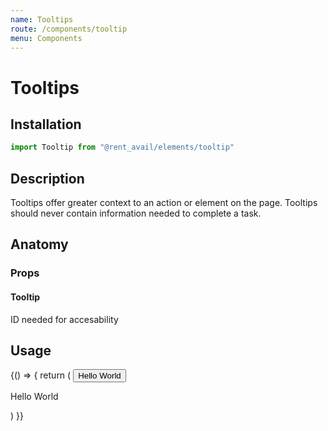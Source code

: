 ```yaml
---
name: Tooltips
route: /components/tooltip
menu: Components
---
```



# Tooltips

<Status status="beta" />

## Installation

```js
import Tooltip from "@rent_avail/elements/tooltip"
```

## Description

Tooltips offer greater context to an action or element on the page. Tooltips should never contain information needed to complete a task.

## Anatomy

### Props

#### Tooltip

<Prop name="id" type="string">
  ID needed for accesability
</Prop>

## Usage

<Playground>
  {() => {
    return (
      <Tooltip id="button-target">
        <TooltipTarget>
          <Button>Hello World</Button>
        </TooltipTarget>
        <TooltipContent>
          <p>Hello World</p>
        </TooltipContent>
      </Tooltip>
    )
  }}
</Playground>

